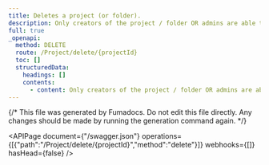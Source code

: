 ```yaml
---
title: Deletes a project (or folder).
description: Only creators of the project / folder OR admins are able to delete it.
full: true
_openapi:
  method: DELETE
  route: /Project/delete/{projectId}
  toc: []
  structuredData:
    headings: []
    contents:
      - content: Only creators of the project / folder OR admins are able to delete it.
---
```


{/* This file was generated by Fumadocs.
Do not edit this file directly. Any changes should be made by running the generation command again. */}

<APIPage document={"/swagger.json"} operations={[{"path":"/Project/delete/{projectId}","method":"delete"}]} webhooks={[]} hasHead={false} />